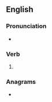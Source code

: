 ==English==

===Pronunciation===
* {{rhymes|ɪvz|lang=en}}

===Verb===
{{head|en|verb form}}

# {{en-third-person singular of|outlive}}

===Anagrams===
* {{anagrams|en|levitous|ovulites|solutive}}